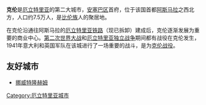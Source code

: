 {{城市|
城市名称=克伦|
外文名称=Keren|
代表图像=Mosque in Keren.jpeg|
国家=厄立特里亚|
区=安塞巴区|
南北=北|纬度=15|纬分=46|
东西=东|经度=38|经分=30|
海拔=|
面积=|
官方语言=|
人口=75,000|
人口密度=|
统计时间=|
建城时间=|
建城时名称=|
市长=|
时区=[[非洲东部时间|非洲东部时间]]（UTC+3）|
郵政編碼=|
電話編碼=|
地图档名=ER-Keren.png|
大小=200px|
网址=|
}}
'''克伦'''是[[厄立特里亚|厄立特里亚]]的第二大城市，[[安塞巴区|安塞巴区]]首府，位于该国首都[[阿斯马拉|阿斯马拉]]之西北方，人口约7.5万人，是[[比伦族|比伦族]]人的聚居地。

在克伦沿通往阿斯马拉的[[厄立特里亚铁路|厄立特里亚铁路]]（现已拆卸）建成后，克伦逐渐发展为重要的商业中心。[[第二次世界大战|第二次世界大战]]和[[厄立特里亚独立战争|厄立特里亚独立战争]]期间都有战役在克伦发生，1941年意大利和英国军队在该城进行了一场重要的战斗，是为[[克伦战役|克伦战役]]。

==友好城市==
*{{flagicon|Norway}} [[挪威|挪威]][[特隆赫姆|特隆赫姆]]

{{coord|15|47|N|38|27|E|region:ER_type:city|display=title}}

{{DEFAULTSORT:Keren}}
[[Category:厄立特里亚城市|Category:厄立特里亚城市]]
{{eritrea-geo-stub}}